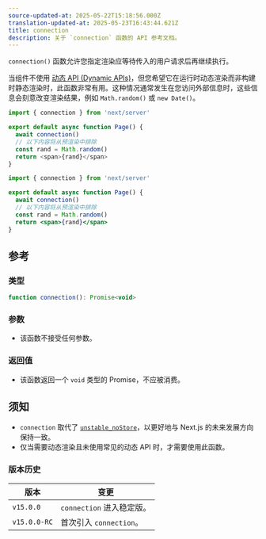 ```yaml
---
source-updated-at: 2025-05-22T15:18:56.000Z
translation-updated-at: 2025-05-23T16:43:44.621Z
title: connection
description: 关于 `connection` 函数的 API 参考文档。
---
```


`connection()` 函数允许您指定渲染应等待传入的用户请求后再继续执行。

当组件不使用 [动态 API (Dynamic APIs)](/docs/app/getting-started/partial-prerendering#dynamic-rendering)，但您希望它在运行时动态渲染而非构建时静态渲染时，此函数非常有用。这种情况通常发生在您访问外部信息时，这些信息会刻意改变渲染结果，例如 `Math.random()` 或 `new Date()`。

```ts filename="app/page.tsx" switcher
import { connection } from 'next/server'

export default async function Page() {
  await connection()
  // 以下内容将从预渲染中排除
  const rand = Math.random()
  return <span>{rand}</span>
}
```

```jsx filename="app/page.js" switcher
import { connection } from 'next/server'

export default async function Page() {
  await connection()
  // 以下内容将从预渲染中排除
  const rand = Math.random()
  return <span>{rand}</span>
}
```

## 参考

### 类型

```jsx
function connection(): Promise<void>
```

### 参数

- 该函数不接受任何参数。

### 返回值

- 该函数返回一个 `void` 类型的 Promise，不应被消费。

## 须知

- `connection` 取代了 [`unstable_noStore`](/docs/app/api-reference/functions/unstable_noStore)，以更好地与 Next.js 的未来发展方向保持一致。
- 仅当需要动态渲染且未使用常见的动态 API 时，才需要使用此函数。

### 版本历史

| 版本         | 变更                     |
| ------------ | ------------------------ |
| `v15.0.0`    | `connection` 进入稳定版。|
| `v15.0.0-RC` | 首次引入 `connection`。  |